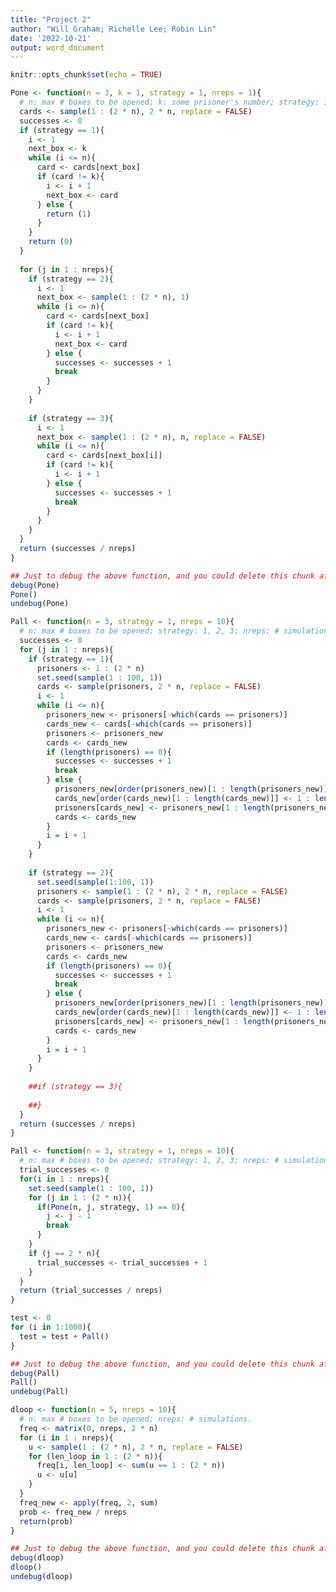 ```yaml
---
title: "Project 2"
author: "Will Graham; Richelle Lee; Robin Lin"
date: '2022-10-21'
output: word_document
---
```


```r
knitr::opts_chunk$set(echo = TRUE)
```

```r
Pone <- function(n = 3, k = 1, strategy = 1, nreps = 1){
  # n: max # boxes to be opened; k: some prisoner's number; strategy: 1, 2, 3; nreps: # simulations.
  cards <- sample(1 : (2 * n), 2 * n, replace = FALSE)
  successes <- 0
  if (strategy == 1){
    i <- 1
    next_box <- k
    while (i <= n){
      card <- cards[next_box]
      if (card != k){
        i <- i + 1
        next_box <- card
      } else {
        return (1)
      } 
    } 
    return (0)
  }
  
  for (j in 1 : nreps){
    if (strategy == 2){
      i <- 1
      next_box <- sample(1 : (2 * n), 1)
      while (i <= n){
        card <- cards[next_box]
        if (card != k){
          i <- i + 1
          next_box <- card
        } else {
          successes <- successes + 1
          break
        } 
      } 
    }
    
    if (strategy == 3){
      i <- 1
      next_box <- sample(1 : (2 * n), n, replace = FALSE)
      while (i <= n){
        card <- cards[next_box[i]]
        if (card != k){
          i <- i + 1
        } else {
          successes <- successes + 1
          break
        } 
      } 
    }
  }
  return (successes / nreps)
}
```

```r
## Just to debug the above function, and you could delete this chunk afterwards.
debug(Pone)
Pone()
undebug(Pone)
```

```r
Pall <- function(n = 3, strategy = 1, nreps = 10){
  # n: max # boxes to be opened; strategy: 1, 2, 3; nreps: # simulations.
  successes <- 0
  for (j in 1 : nreps){
    if (strategy == 1){
      prisoners <- 1 : (2 * n)
      set.seed(sample(1 : 100, 1))
      cards <- sample(prisoners, 2 * n, replace = FALSE)
      i <- 1
      while (i <= n){
        prisoners_new <- prisoners[-which(cards == prisoners)]
        cards_new <- cards[-which(cards == prisoners)]
        prisoners <- prisoners_new
        cards <- cards_new
        if (length(prisoners) == 0){
          successes <- successes + 1
          break
        } else {
          prisoners_new[order(prisoners_new)[1 : length(prisoners_new)]] <- 1 : length(prisoners_new)
          cards_new[order(cards_new)[1 : length(cards_new)]] <- 1 : length(cards_new)
          prisoners[cards_new] <- prisoners_new[1 : length(prisoners_new)]
          cards <- cards_new
        }
        i = i + 1
      }
    }
    
    if (strategy == 2){
      set.seed(sample(1:100, 1))
      prisoners <- sample(1 : (2 * n), 2 * n, replace = FALSE)
      cards <- sample(prisoners, 2 * n, replace = FALSE)
      i <- 1
      while (i <= n){
        prisoners_new <- prisoners[-which(cards == prisoners)]
        cards_new <- cards[-which(cards == prisoners)]
        prisoners <- prisoners_new
        cards <- cards_new
        if (length(prisoners) == 0){
          successes <- successes + 1
          break
        } else {
          prisoners_new[order(prisoners_new)[1 : length(prisoners_new)]] <- 1 : length(prisoners_new)
          cards_new[order(cards_new)[1 : length(cards_new)]] <- 1 : length(cards_new)
          prisoners[cards_new] <- prisoners_new[1 : length(prisoners_new)]
          cards <- cards_new
        }
        i = i + 1
      }
    }
    
    ##if (strategy == 3){
      
    ##}
  }
  return (successes / nreps)
}
```

```r
Pall <- function(n = 3, strategy = 1, nreps = 10){
  # n: max # boxes to be opened; strategy: 1, 2, 3; nreps: # simulations.
  trial_successes <- 0
  for(i in 1 : nreps){
    set.seed(sample(1 : 100, 1))
    for (j in 1 : (2 * n)){
      if(Pone(n, j, strategy, 1) == 0){
        j <- j - 1
        break
      }
    }
    if (j == 2 * n){
      trial_successes <- trial_successes + 1
    }
  }
  return (trial_successes / nreps)
}

test <- 0
for (i in 1:1000){
  test = test + Pall()
}
```

```r
## Just to debug the above function, and you could delete this chunk afterwards.
debug(Pall)
Pall()
undebug(Pall)
```

```r
dloop <- function(n = 5, nreps = 10){
  # n: max # boxes to be opened; nreps: # simulations.
  freq <- matrix(0, nreps, 2 * n)
  for (i in 1 : nreps){
    u <- sample(1 : (2 * n), 2 * n, replace = FALSE)
    for (len_loop in 1 : (2 * n)){
      freq[i, len_loop] <- sum(u == 1 : (2 * n)) 
      u <- u[u]
    }
  }
  freq_new <- apply(freq, 2, sum)
  prob <- freq_new / nreps
  return(prob)
}
```

```r
## Just to debug the above function, and you could delete this chunk afterwards.
debug(dloop)
dloop()
undebug(dloop)
```
